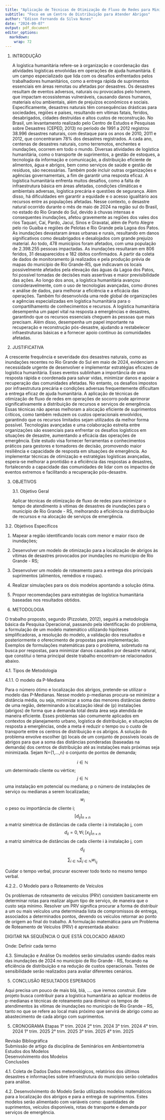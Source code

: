 ```yaml
---
title: "Aplicação de Técnicas de Otimização de Fluxo de Redes para Minimizar Custos Associados a Desastres e Inundações"
subtitle: "Foco em um Centro de Distribuição para Atender Abrigos"
author: "Edison Fernando da Silva Nunes"
date: "2024-09-07"
output: pdf_document
editor_options: 
  markdown: 
    wrap: 72
---
```


1.  INTRODUÇÃO

    A logística humanitária refere-se à organização e coordenação das atividades logísticas envolvidas em operações de ajuda humanitária. É um campo especializado que lida com os desafios enfrentados
    pelos trabalhadores humanitários, como a entrega rápida de
    suprimentos essenciais em áreas remotas ou afetadas por desastres.
    Os desastres resultam de eventos adversos, naturais ou provocados
    pelo homem, que impactam ecossistemas vulneráveis, causando danos
    humanos, materiais e/ou ambientais, além de prejuízos econômicos e
    sociais. Especificamente, desastres naturais têm consequências
    drásticas para sociedades, regiões e países, resultando em vítimas
    fatais, feridos, desabrigados, cidades destruídas e altos custos de
    reconstrução. No Brasil, um levantamento realizado pelo Centro de
    Estudos e Pesquisas sobre Desastres (CEPED, 2013) no período de 1991
    a 2012 registrou 38.996 desastres naturais, com destaque para os
    anos de 2010, 2011 e 2012, que concentraram 78% dos desastres
    registrados. A cada ano, centenas de desastres naturais, como
    terremotos, enchentes e inundações, ocorrem em todo o mundo.
    Diversas atividades de logística humanitária, como o transporte de
    suprimentos, a gestão de estoques, a tecnologia da informação e
    comunicação, a distribuição eficiente de alimentos, água e abrigos,
    bem como serviços de saúde e gestão de resíduos, são necessárias.
    Também pode incluir outras organizações e agências
    governamentais, a fim de garantir uma resposta eficaz.
    A logística humanitária enfrenta muitos desafios, como a falta de
    infraestrutura básica em áreas afetadas, condições climáticas e
    ambientais adversas, logística precária e questões de segurança.
    Além disso, há dificuldades em garantir a equidade e o acesso
    igualitário aos recursos entre as populações afetadas. Nesse
    contexto, o desastre natural ocorrido durante o mês de maio de 2024
    na região sul do Brasil, no estado do Rio Grande do Sul, devido à
    chuvas intensas e consequentes inundações, afetou gravemente as
    regiões dos vales dos rios Taquari, Caí, Pardo, Jacuí, Sinos e
    Gravataí, além de Porto Alegre pelo rio Guaíba e regiões de Pelotas
    e Rio Grande pela Lagoa dos Patos. As inundações devastaram áreas
    urbanas e rurais, resultando em danos significativos como
    desabrigados e desalojados com grande prejuízo material. Ao todo,
    478 municípios foram afetados, com uma população de 2.398.255
    pessoas impactadas. As inundações resultaram em 806 feridos, 31
    desaparecidos e 182 óbitos confirmados. A partir da coleta de dados
    de monitoramento já realizados e pela produção prévia de mapas do
    município de Rio Grande-RS, que indicavam os locais possivelmente
    afetados pela elevação das águas da Lagoa dos Patos, foi possível
    tomadas de decisões mais assertivas e
    maior previsibilidade das ações. Ao longo dos anos, a logística
    humanitária avançou consideravelmente, com o uso de tecnologias
    avançadas, como drones e análise de dados, para melhorar a
    eficiência e a eficácia das operações. Também foi desenvolvida uma
    rede global de organizações e agências especializadas em logística
    humanitária para o compartilhamento de conhecimentos e recursos. A
    logística humanitária desempenha um papel vital na resposta a
    emergências e desastres, garantindo que os recursos essenciais
    cheguem às pessoas que mais precisam. Além disso, desempenha um
    papel importante na recuperação e reconstrução pós-desastre,
    ajudando a restabelecer infraestruturas básicas e a fornecer apoio
    contínuo às comunidades afetadas.

2.  JUSTIFICATIVA

A crescente frequência e severidade dos desastres naturais, como as
inundações recentes no Rio Grande do Sul em maio de 2024, evidenciam a
necessidade urgente de desenvolver e implementar estratégias eficazes de
logística humanitária. Esses eventos sublinham a importância de uma
resposta rápida e coordenada para salvar vidas, minimizar danos e apoiar
a recuperação das comunidades afetadas. No entanto, os desafios impostos
por infraestrutura precária e condições adversas frequentemente
dificultam a entrega eficaz de ajuda humanitária. A aplicação de
técnicas de otimização de fluxo de redes em operações de socorro pode
aprimorar significativamente a distribuição de recursos e serviços de
emergência. Essas técnicas não apenas melhoram a alocação eficiente de
suprimentos críticos, como também reduzem os custos operacionais
envolvidos, garantindo que os recursos limitados sejam utilizados da
melhor forma possível. Tecnologias avançadas e uma colaboração estreita
entre organizações são essenciais para enfrentar os desafios logísticos
em situações de desastre, aumentando a eficácia das operações de
emergência. Este estudo visa fornecer ferramentas e conhecimentos
práticos para gestores e tomadores de decisão, promovendo maior
resiliência e capacidade de resposta em situações de emergência. Ao
implementar técnicas de otimização e estratégias logísticas avançadas,
espera-se melhorar a prontidão e a eficiência das respostas a desastres,
fortalecendo a capacidade das comunidades de lidar com os impactos de
eventos extremos e facilitando a recuperação pós-desastre.

3.  OBJETIVOS

    3.1. Objetivo Geral

    Aplicar técnicas de otimização de fluxo de redes para minimizar o
    tempo de atendimento à vítimas de desastres de inundações para o
    município de Rio Grande - RS, melhorando a eficiência na
    distribuição de recursos e na alocação de serviços de emergência.

3.2. Objetivos Específicos

1. Mapear a região identificando locais com menor e maior
risco de inundações;

2. Desenvolver um modelo de otimização para a localização de abrigos às
vítimas de desastres provocados por inundações no município de Rio
Grande - RS;

3. Desenvolver um modelo de roteamento para a entrega dos principais
suprimentos (alimentos, remédios e roupas).

4. Realizar simulações para os dois modelos apontando a solução ótima.

5. Propor recomendações para estratégias de logística humanitária
baseadas nos resultados obtidos.

4. METODOLOGIA

O trabalho proposto, segundo (Pizzolato, 2012), seguirá a metodologia
básica da Pesquisa Operacional, passando pela identificação do problema,
a formulação de um modelo matemático utilizando hipóteses
simplificadoras, a resolução do modelo, a validação dos resultados e
posteriormente o oferecimento de propostas para implementação. Exemplos
de formulações matemáticas para o problema, sobretudo na busca por
respostas, para minimizar danos causados por desastre natural, que
constitui o tema principal deste trabalho encontram-se relacionados
abaixo.

4.1. Tipos de Metodologia

4.1.1. O modelo da P-Mediana 

Para o número ótimo e localização dos
abrigos, pretende-se utilizar o modelo das P-Medianas. Nesse modelo p-medianas procura-se minimizar a distância
média, ou seja, minimizar a soma das menores distâncias dentro de uma
região, determinando a localização ideal de (p) instalações (abrigos) de
forma que a demanda total desta área seja atendida de maneira eficiente.
Esses problemas são comumente aplicados em contextos de planejamento
urbano, logística de distribuição, e situações de resposta a
emergências, onde a meta é reduzir o tempo ou o custo de transporte
entre os centros de distribuição e os abrigos. A solução do problema
envolve escolher (p) locais de um conjunto de possíveis locais de
abrigos para que a soma das distâncias ponderadas (baseadas na demanda)
dos centros de distribuição até as instalações mais próximas seja
minimizada. 
Sejam N={1,...,n} o conjunto de pontos de demanda; 

$$
i \in \mathbb{N}
$$
um determinado cliente ou vértice;
$$
j \in \mathbb{N}
$$
uma instalação em potencial ou mediana; p o número de instalações de serviço ou medianas a serem localizadas;
$$
w_i
$$
o peso ou importância de cliente i;
$$
[d_{ij}]_{n \times n}
$$
a matriz simétrica de distâncias de cada cliente i à instalação j, com
$$
d_{ii}=0, \forall i; [x_{ij}]_{n \times n} 
$$
a matriz simétrica de distâncias de cada cliente i à instalação j, com
$$
d_{ij}
$$






$$
\sum_{i \in \mathbb{N}} \sum_{j \in \mathbb{N}} w_{i_{ij}}
$$

Cuidar o
tempo verbal, procurar escrever todo texto no mesmo tempo verbal.

4.2.2.. O Modelo para o Roteamento de Veículos

Os problemas de roteamento de veículos (PRV) consistem basicamente em
determinar rotas para realizar algum tipo de serviço, de maneira que o
custo seja mínimo. Resolver um PRV significa procurar a forma de
distribuir a um ou mais veículos uma determinada lista de compromissos
de entrega, associados a determinados pontos, devendo os veículos
retornar ao ponto de origem ao final do trabalho. A formulação
matemática para um Problema de Roteamento de Veículos (PRV) é
apresentada abaixo:

DIGITAR NA SEQUÊNCIA O QUE ESTÁ COLOCADO ABAIXO

Onde: Definir cada termo

4.3. Simulação e Análise Os modelos serão simulados usando dados reais
das inundações de 2024 no município de Rio Grande - RS, focando na
eficiência de distribuição e na redução de custos operacionais. Testes
de sensibilidade serão realizados para avaliar diferentes cenários.

5.  CONCLUSÃO RESULTADOS ESPERADOS

Aqui precisa um pouco de mais blá, blá, .... que iremos construir. Este
projeto busca contribuir para a logística humanitária ao aplicar modelos
de p-medianas e técnicas de roteamento para diminuir os tempos de
atendimentos às vitimas de inundações no município de Rio Grande – RS,
tanto no que se refere ao local mais próximo que servirá de abrigo como
ao abastecimento de cada abrigo com suprimentos.

5.  CRONOGRAMA Etapas 1° trim. 2024 2° trim. 2024 3° trim. 2024 4° trim.
    2024 1° trim. 2025 2° trim. 2025 3° trim. 2025 4° trim. 2025

Revisão Bibliográfica\
Submissão de artigo da disciplina de Seminários em Ambientometria\
Estudos dos Modelos\
Desenvolvimento dos Modelos\
Conclusões

4.1. Coleta de Dados Dados meteorológicos, relatórios dos últimos
desastres e informações sobre infraestrutura do município serão
coletados para análise.

4.2. Desenvolvimento do Modelo Serão utilizados modelos matemáticos para
a localização dos abrigos e para a entrega de suprimentos. Estes modelos
serão alimentado com variáveis como: quantidades de suprimentos,
veículos disponíveis, rotas de transporte e demanda por serviços de
emergência.
